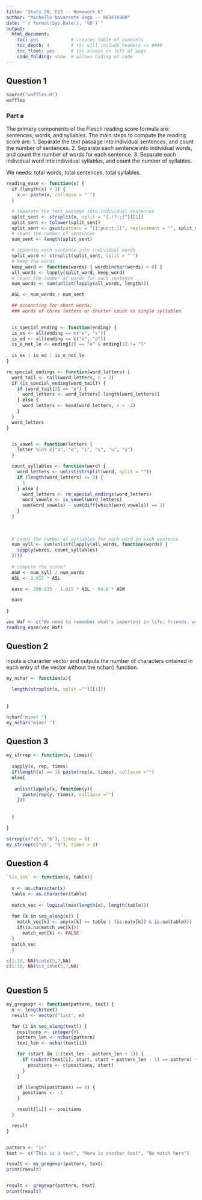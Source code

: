 ```yaml
---
title: "Stats 20, F23 -- Homework 6"
author: "Michelle Navarrete Vega -- 805676988"
date: "`r format(Sys.Date(), '%D')`"
output:
  html_document:
    toc: yes            # creates table of contents
    toc_depth: 4        # toc will include headers <= ####
    toc_float: yes      # toc always on left of page
    code_folding: show  # allows hiding of code
---
```


## Question 1

```r
source("waffles.R")
waffles

```

### Part a

The primary components of the Flesch reading score formula are: sentences, words, and syllables. The main steps to compute the reading score are: 1. Separate the text passage into individual sentences, and count the number of sentences. 2. Separate each sentence into individual words, and count the number of words for each sentence. 3. Separate each individual word into individual syllables, and count the number of syllables.

We needs: total words, total sentences, total syllables.

```r

reading_ease <- function(x) {
  if (length(x) > 1) {
    x <- paste(x, collapse = " ")
  }

  # separate the text passage into individual sentences
  split_sent <- strsplit(x, split = "[.!?:;]")[[1]]
  split_sent <- tolower(split_sent)
  split_sent <- gsub(pattern = "[[:punct:]]", replacement = "", split_sent)
  # count the number of sentences
  num_sent <- length(split_sent)

  # separate each sentence into individual words
  split_word <- strsplit(split_sent, split = " ")
  # keep the words
  keep_word <- function(words) { words[nchar(words) > 0] }
  all_words <- lapply(split_word, keep_word)
  # count the number of words for each sentence
  num_words <- sum(unlist(lapply(all_words, length)))

  ASL <- num_words / num_sent

  ## accounting for short words:
  ### words of three letters or shorter count as single syllables

  
  is_special_ending <- function(ending) {
  is_es <- all(ending == c("e", "s"))
  is_ed <- all(ending == c("e", "d"))
  is_e_not_le <- ending[2] == "e" & ending[1] != "l"
  
  is_es | is_ed | is_e_not_le
}

rm_special_endings <- function(word_letters) {
  word_tail <- tail(word_letters, n = 2)
  if (is_special_ending(word_tail)) {
    if (word_tail[2] == "e") {
      word_letters <- word_letters[-length(word_letters)]
    } else {
      word_letters <- head(word_letters, n = -2)
    }
  }
  word_letters
}


  is_vowel <- function(letter) {
    letter %in% c("a", "e", "i", "o", "u", "y")
  }

  count_syllables <- function(word) {
    word_letters <- unlist(strsplit(word, split = ""))
    if (length(word_letters) <= 3) {
      1
    } else {
      word_letters <- rm_special_endings(word_letters)
      word_vowels <- is_vowel(word_letters)
      sum(word_vowels) - sum(diff(which(word_vowels)) == 1)
    }
  }
  
  
  
  # count the number of syllables for each word in each sentence
  num_syll <- sum(unlist(lapply(all_words, function(words) {
    sapply(words, count_syllables)
  })))
  
  # compute the score!
  ASW <- num_syll / num_words
  ASL <- 1.015 * ASL

  ease <- 206.835 - 1.015 * ASL - 84.6 * ASW

  ease
  
}

```

```r

vec_Waf <- c("We need to remember what's important in life: friends, waffles, work.", "Or waffles, friends, work.", "Doesn't matter, but work is third.")
reading_ease(vec_Waf)
```

## Question 2

inputs a character vector and outputs the number of characters cntained in each entry of the vector without the nchar() function.

```r

my_nchar <- function(x){
  
  length(strsplit(x, split ="")[[1]])
  
  
}

nchar("mine! ")
my_nchar("mine! ")

```

## Question 3

```r

my_strrep <- function(x, times){
  
  sapply(x, rep, times)
  if(length(x) == 1) paste(rep(x, times), collapse ="")
  else{
    
   unlist(lapply(x, function(y){
      paste(rep(y, times), collapse ="")
    }))
    
    
  }
  
}

strrep(c("v5", "6"), times = 9)
my_strrep(c("v5", "6"), times = 9)


```

## Question 4

```r

`%is_in%` <- function(x, table){
  
  x <- as.character(x)
  table <- as.character(table)
  
  match_vec <- logical(max(length(x), length(table)))
  
  for (k in seq_along(x)) {
    match_vec[k] <- any(x[k] == table | (is.na(x[k]) & is.na(table)))
    if(is.na(match_vec[k]))
      match_vec[k] <- FALSE
  }
  match_vec
  }

c(1:10, NA)%in%c(5,7,NA)
c(1:10, NA)%is_in%c(5,7,NA)



```

## Question 5

```r

my_gregexpr <- function(pattern, text) {
  n <- length(text)
  result <- vector("list", n)

  for (i in seq_along(text)) {
    positions <- integer(0)
    pattern_len <- nchar(pattern)
    text_len <- nchar(text[i])

    for (start in 1:(text_len - pattern_len + 1)) {
      if (substr(text[i], start, start + pattern_len - 1) == pattern) {
        positions <- c(positions, start)
      }
    }

    if (length(positions) == 0) {
      positions <- -1
    }

    result[[i]] <- positions
  }

  result
}


pattern <- "is"
text <- c("This is a test", "Here is another test", "No match here")

result <- my_gregexpr(pattern, text)
print(result)


result <- gregexpr(pattern, text)
print(result)

```
